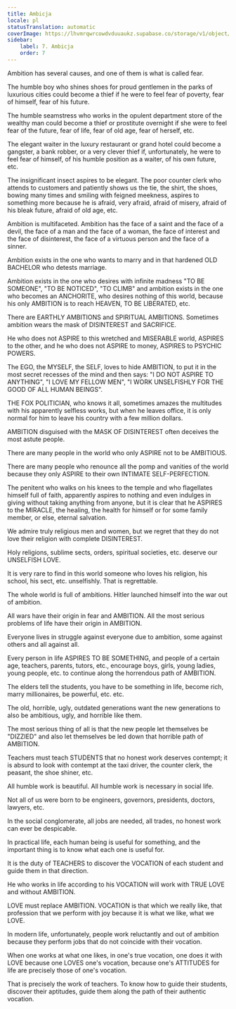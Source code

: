 ```yaml
---
title: Ambicja
locale: pl
statusTranslation: automatic
coverImage: https://lhvmrqwrcowdvduuaukz.supabase.co/storage/v1/object/public/strapi-uploads/small_cover-educacion-fundamental.webp-2d51a7828a2b1309555be27f7e2a61a0.webp
sidebar:
    label: 7. Ambicja
    order: 7
---
```

Ambition has several causes, and one of them is what is called fear.

The humble boy who shines shoes for proud gentlemen in the parks of luxurious cities could become a thief if he were to feel fear of poverty, fear of himself, fear of his future.

The humble seamstress who works in the opulent department store of the wealthy man could become a thief or prostitute overnight if she were to feel fear of the future, fear of life, fear of old age, fear of herself, etc.

The elegant waiter in the luxury restaurant or grand hotel could become a gangster, a bank robber, or a very clever thief if, unfortunately, he were to feel fear of himself, of his humble position as a waiter, of his own future, etc.

The insignificant insect aspires to be elegant. The poor counter clerk who attends to customers and patiently shows us the tie, the shirt, the shoes, bowing many times and smiling with feigned meekness, aspires to something more because he is afraid, very afraid, afraid of misery, afraid of his bleak future, afraid of old age, etc.

Ambition is multifaceted. Ambition has the face of a saint and the face of a devil, the face of a man and the face of a woman, the face of interest and the face of disinterest, the face of a virtuous person and the face of a sinner.

Ambition exists in the one who wants to marry and in that hardened OLD BACHELOR who detests marriage.

Ambition exists in the one who desires with infinite madness "TO BE SOMEONE", "TO BE NOTICED", "TO CLIMB" and ambition exists in the one who becomes an ANCHORITE, who desires nothing of this world, because his only AMBITION is to reach HEAVEN, TO BE LIBERATED, etc.

There are EARTHLY AMBITIONS and SPIRITUAL AMBITIONS. Sometimes ambition wears the mask of DISINTEREST and SACRIFICE.

He who does not ASPIRE to this wretched and MISERABLE world, ASPIRES to the other, and he who does not ASPIRE to money, ASPIRES to PSYCHIC POWERS.

The EGO, the MYSELF, the SELF, loves to hide AMBITION, to put it in the most secret recesses of the mind and then says: "I DO NOT ASPIRE TO ANYTHING", "I LOVE MY FELLOW MEN", "I WORK UNSELFISHLY FOR THE GOOD OF ALL HUMAN BEINGS".

THE FOX POLITICIAN, who knows it all, sometimes amazes the multitudes with his apparently selfless works, but when he leaves office, it is only normal for him to leave his country with a few million dollars.

AMBITION disguised with the MASK OF DISINTEREST often deceives the most astute people.

There are many people in the world who only ASPIRE not to be AMBITIOUS.

There are many people who renounce all the pomp and vanities of the world because they only ASPIRE to their own INTIMATE SELF-PERFECTION.

The penitent who walks on his knees to the temple and who flagellates himself full of faith, apparently aspires to nothing and even indulges in giving without taking anything from anyone, but it is clear that he ASPIRES to the MIRACLE, the healing, the health for himself or for some family member, or else, eternal salvation.

We admire truly religious men and women, but we regret that they do not love their religion with complete DISINTEREST.

Holy religions, sublime sects, orders, spiritual societies, etc. deserve our UNSELFISH LOVE.

It is very rare to find in this world someone who loves his religion, his school, his sect, etc. unselfishly. That is regrettable.

The whole world is full of ambitions. Hitler launched himself into the war out of ambition.

All wars have their origin in fear and AMBITION. All the most serious problems of life have their origin in AMBITION.

Everyone lives in struggle against everyone due to ambition, some against others and all against all.

Every person in life ASPIRES TO BE SOMETHING, and people of a certain age, teachers, parents, tutors, etc., encourage boys, girls, young ladies, young people, etc. to continue along the horrendous path of AMBITION.

The elders tell the students, you have to be something in life, become rich, marry millionaires, be powerful, etc. etc.

The old, horrible, ugly, outdated generations want the new generations to also be ambitious, ugly, and horrible like them.

The most serious thing of all is that the new people let themselves be "DIZZIED" and also let themselves be led down that horrible path of AMBITION.

Teachers must teach STUDENTS that no honest work deserves contempt; it is absurd to look with contempt at the taxi driver, the counter clerk, the peasant, the shoe shiner, etc.

All humble work is beautiful. All humble work is necessary in social life.

Not all of us were born to be engineers, governors, presidents, doctors, lawyers, etc.

In the social conglomerate, all jobs are needed, all trades, no honest work can ever be despicable.

In practical life, each human being is useful for something, and the important thing is to know what each one is useful for.

It is the duty of TEACHERS to discover the VOCATION of each student and guide them in that direction.

He who works in life according to his VOCATION will work with TRUE LOVE and without AMBITION.

LOVE must replace AMBITION. VOCATION is that which we really like, that profession that we perform with joy because it is what we like, what we LOVE.

In modern life, unfortunately, people work reluctantly and out of ambition because they perform jobs that do not coincide with their vocation.

When one works at what one likes, in one's true vocation, one does it with LOVE because one LOVES one's vocation, because one's ATTITUDES for life are precisely those of one's vocation.

That is precisely the work of teachers. To know how to guide their students, discover their aptitudes, guide them along the path of their authentic vocation.


